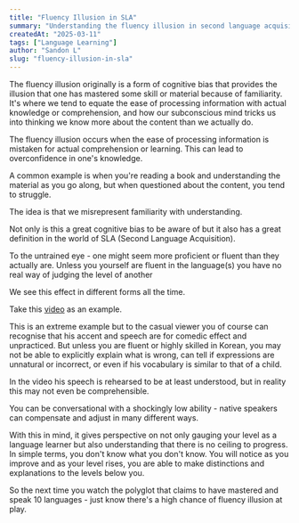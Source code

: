 ```yaml
---
title: "Fluency Illusion in SLA"
summary: "Understanding the fluency illusion in second language acquisition"
createdAt: "2025-03-11"
tags: ["Language Learning"]
author: "Sandon L"
slug: "fluency-illusion-in-sla"
---
```



The fluency illusion originally is a form of cognitive bias that provides the illusion that one has mastered some skill or material because of familiarity. It's where we tend to equate the ease of processing information with actual knowledge or comprehension, and how our subconscious mind tricks us into thinking we know more about the content than we actually do.

<Quote>
  The fluency illusion occurs when the ease of processing information is
  mistaken for actual comprehension or learning. This can lead to overconfidence
  in one's knowledge.
</Quote>

A common example is when you're reading a book and understanding the material as you go along, but when questioned about the content, you tend to struggle.

The idea is that we misrepresent familiarity with understanding.

Not only is this a great cognitive bias to be aware of but it also has a great definition in the world of SLA (Second Language Acquisition).

<Quote>
  To the untrained eye - one might seem more proficient or fluent than they
  actually are. Unless you yourself are fluent in the language(s) you have no
  real way of judging the level of another
</Quote>

We see this effect in different forms all the time.

Take this [video](https://www.youtube.com/watch?v=NoUSoopYwVc) as an example.

This is an extreme example but to the casual viewer you of course can recognise that his accent and speech are for comedic effect and unpracticed. But unless you are fluent or highly skilled in Korean, you may not be able to explicitly explain what is wrong, can tell if expressions are unnatural or incorrect, or even if his vocabulary is similar to that of a child.

In the video his speech is rehearsed to be at least understood, but in reality this may not even be comprehensible.

You can be conversational with a shockingly low ability - native speakers can compensate and adjust in many different ways.

With this in mind, it gives perspective on not only gauging your level as a language learner but also understanding that there is no ceiling to progress. In simple terms, you don't know what you don't know. You will notice as you improve and as your level rises, you are able to make distinctions and explanations to the levels below you.

So the next time you watch the polyglot that claims to have mastered and speak 10 languages - just know there's a high chance of fluency illusion at play.
